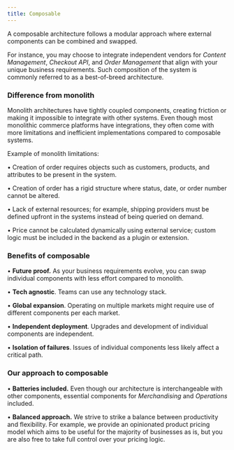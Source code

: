 ```yaml
---
title: Composable
---
```


A composable architecture follows a modular approach where external components can be combined and swapped.

For instance, you may choose to integrate independent vendors for _Content Management_,
_Checkout API_, and _Order Management_ that align with your unique business requirements.
Such composition of the system is commonly referred to as a best-of-breed architecture.

### Difference from monolith

Monolith architectures have tightly coupled components, creating friction or making it impossible to integrate with other systems.
Even though most monolithic commerce platforms have integrations, they often come with more limitations and inefficient implementations compared to composable systems.

Example of monolith limitations:

• Creation of order requires objects such as customers, products, and attributes to be present in the system.

• Creation of order has a rigid structure where status, date, or order number cannot be altered.

• Lack of external resources; for example, shipping providers must be defined upfront in the systems instead of being queried on demand.

• Price cannot be calculated dynamically using external service;
custom logic must be included in the backend as a plugin or extension.

### Benefits of composable

• **Future proof.** As your business requirements evolve, you can swap individual components with less effort compared to monolith.

• **Tech agnostic**. Teams can use any technology stack.

• **Global expansion**. Operating on multiple markets might require use of different components per each market.

• **Independent deployment**. Upgrades and development of individual components are independent.

• **Isolation of failures**. Issues of individual components less likely affect a critical path.

### Our approach to composable

• **Batteries included.**
Even though our architecture is interchangeable with other components, essential components for _Merchandising_ and _Operations_ included.

• **Balanced approach.** We strive to strike a balance between productivity and flexibility.
For example, we provide an opinionated product pricing model which aims to be useful for the majority of businesses as is, but you are also free to take full control over your pricing logic.
